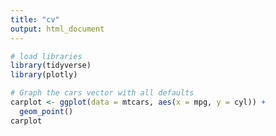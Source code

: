 ```yaml
---
title: "cv"
output: html_document
---
```


```R
# load libraries
library(tidyverse)
library(plotly)

# Graph the cars vector with all defaults
carplot <- ggplot(data = mtcars, aes(x = mpg, y = cyl)) +
  geom_point()
carplot
```